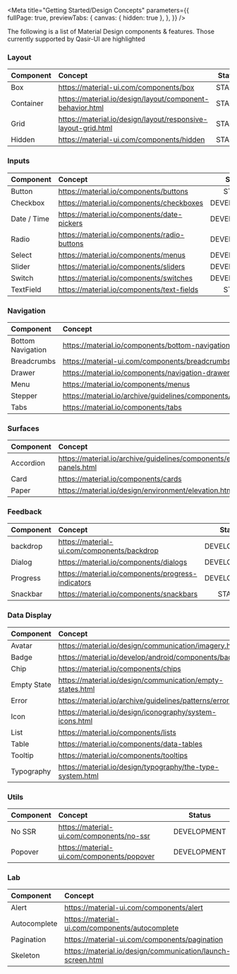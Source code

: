 
<Meta title="Getting Started/Design Concepts" 
  parameters={{      
    fullPage: true,
    previewTabs: {
      canvas: { hidden: true },
    },
  }} 
/>

<Title>Design Concepts</Title>
<Subtitle>The following is a list of Material Design components & features. Those currently supported by Qasir-UI are highlighted</Subtitle>

### Layout

<table>
    <thead>
        <tr>
            <th align="left">Component</th>
            <th align="left">Concept</th>
            <th>Status</th>            
        </tr>
    </thead>
    <tbody>
        <tr>
            <td>
                Box
            </td>
            <td><a class="link" target="_blank" href="https://material-ui.com/components/box/">https://material-ui.com/components/box</a></td>
            <td align="center" style={{width: '1%'}}><div style={{backgroundColor: colors.green50, color: colors.white, padding: '0 5px'}}>STABLE</div></td>               
        </tr>     
        <tr>
            <td>
                Container
            </td>
            <td><a class="link" target="_blank" href="https://material.io/design/layout/component-behavior.html">https://material.io/design/layout/component-behavior.html</a></td>
            <td align="center" style={{width: '1%'}}><div style={{backgroundColor: colors.green50, color: colors.white, padding: '0 5px'}}>STABLE</div></td>               
        </tr>        
        <tr>
            <td>
                Grid
            </td>
            <td><a class="link" target="_blank" href="https://material.io/design/layout/responsive-layout-grid.html">https://material.io/design/layout/responsive-layout-grid.html</a></td>
            <td align="center" style={{width: '1%'}}><div style={{backgroundColor: colors.green50, color: colors.white, padding: '0 5px'}}>STABLE</div></td>               
        </tr>       
        <tr>
            <td>
                Hidden
            </td>
            <td><a class="link" target="_blank" href="https://material-ui.com/components/hidden/">https://material-ui.com/components/hidden</a></td>
            <td align="center" style={{width: '1%'}}><div style={{backgroundColor: colors.green50, color: colors.white, padding: '0 5px'}}>STABLE</div></td>               
        </tr>     
    </tbody>
</table>

### Inputs

<table>
    <thead>
        <tr>
            <th align="left">Component</th>
            <th align="left">Concept</th>
            <th>Status</th>            
        </tr>
    </thead>
    <tbody>
        <tr>
            <td>
                Button
            </td>
            <td><a class="link" target="_blank" href="https://material.io/components/buttons">https://material.io/components/buttons</a></td>
            <td align="center" style={{width: '1%'}}><div style={{backgroundColor: colors.green50, color: colors.white, padding: '0 5px'}}>STABLE</div></td>               
        </tr>
        <tr>
            <td>
                Checkbox
            </td>
            <td><a class="link" target="_blank" href="https://material.io/components/checkboxes">https://material.io/components/checkboxes</a></td>
            <td align="center" style={{width: '1%'}}><div style={{backgroundColor: colors.orange50, color: colors.white, padding: '0 5px'}}>DEVELOPMENT</div></td>               
        </tr>
        <tr>
            <td>
                Date / Time
            </td>
            <td><a class="link" target="_blank" href="https://material.io/components/date-pickers">https://material.io/components/date-pickers</a></td>
            <td align="center" style={{width: '1%'}}><div style={{backgroundColor: colors.orange50, color: colors.white, padding: '0 5px'}}>DEVELOPMENT</div></td>               
        </tr>
        <tr>
            <td>
                Radio
            </td>
            <td><a class="link" target="_blank" href="https://material.io/components/radio-buttons">https://material.io/components/radio-buttons</a></td>
            <td align="center" style={{width: '1%'}}><div style={{backgroundColor: colors.orange50, color: colors.white, padding: '0 5px'}}>DEVELOPMENT</div></td>               
        </tr>
        <tr>
            <td>
                Select
            </td>
            <td><a class="link" target="_blank" href="https://material.io/components/menus">https://material.io/components/menus</a></td>
            <td align="center" style={{width: '1%'}}><div style={{backgroundColor: colors.orange50, color: colors.white, padding: '0 5px'}}>DEVELOPMENT</div></td>            
        </tr>
        <tr>
            <td>
                Slider
            </td>
            <td><a class="link" target="_blank" href="https://material.io/components/sliders">https://material.io/components/sliders</a></td>
            <td align="center" style={{width: '1%'}}><div style={{backgroundColor: colors.orange50, color: colors.white, padding: '0 5px'}}>DEVELOPMENT</div></td>            
        </tr>
        <tr>
            <td>
                Switch
            </td>
            <td><a class="link" target="_blank" href="https://material.io/components/switches">https://material.io/components/switches</a></td>
            <td align="center" style={{width: '1%'}}><div style={{backgroundColor: colors.orange50, color: colors.white, padding: '0 5px'}}>DEVELOPMENT</div></td>            
        </tr>
        <tr>
            <td>
                TextField
            </td>
            <td><a class="link" target="_blank" href="https://material.io/components/text-fields">https://material.io/components/text-fields</a></td>
            <td align="center" style={{width: '1%'}}><div style={{backgroundColor: colors.green50, color: colors.white, padding: '0 5px'}}>STABLE</div></td>               
        </tr>
    </tbody>
</table>

### Navigation

<table>
    <thead>
        <tr>
            <th align="left">Component</th>
            <th align="left">Concept</th>
            <th>Status</th>            
        </tr>
    </thead>
    <tbody>
        <tr>
            <td>
                Bottom Navigation
            </td>
            <td><a class="link" target="_blank" href="https://material.io/components/bottom-navigation">https://material.io/components/bottom-navigation</a></td>
            <td align="center" style={{width: '1%'}}><div style={{backgroundColor: colors.orange50, color: colors.white, padding: '0 5px'}}>DEVELOPMENT</div></td>            
        </tr>
        <tr>
            <td>
                Breadcrumbs
            </td>
            <td><a class="link" target="_blank" href="https://material-ui.com/components/breadcrumbs/">https://material-ui.com/components/breadcrumbs</a></td>
            <td align="center" style={{width: '1%'}}><div style={{backgroundColor: colors.orange50, color: colors.white, padding: '0 5px'}}>DEVELOPMENT</div></td>            
        </tr>
        <tr>
            <td>
                Drawer
            </td>
            <td><a class="link" target="_blank" href="https://material.io/components/navigation-drawer">https://material.io/components/navigation-drawer</a></td>
            <td align="center" style={{width: '1%'}}><div style={{backgroundColor: colors.orange50, color: colors.white, padding: '0 5px'}}>DEVELOPMENT</div></td>            
        </tr>
        <tr>
            <td>
                Menu
            </td>
            <td><a class="link" target="_blank" href="https://material.io/components/menus">https://material.io/components/menus</a></td>
            <td align="center" style={{width: '1%'}}><div style={{backgroundColor: colors.orange50, color: colors.white, padding: '0 5px'}}>DEVELOPMENT</div></td>            
        </tr>
        <tr>
            <td>
                Stepper
            </td>
            <td><a class="link" target="_blank" href="https://material.io/archive/guidelines/components/steppers.html">https://material.io/archive/guidelines/components/steppers.html</a></td>
            <td align="center" style={{width: '1%'}}><div style={{backgroundColor: colors.orange50, color: colors.white, padding: '0 5px'}}>DEVELOPMENT</div></td>            
        </tr>
        <tr>
            <td>
                Tabs
            </td>
            <td><a class="link" target="_blank" href="https://material.io/components/tabs">https://material.io/components/tabs</a></td>
            <td align="center" style={{width: '1%'}}><div style={{backgroundColor: colors.orange50, color: colors.white, padding: '0 5px'}}>DEVELOPMENT</div></td>            
        </tr>        
    </tbody>
</table>

### Surfaces

<table>
    <thead>
        <tr>
            <th align="left">Component</th>
            <th align="left">Concept</th>
            <th>Status</th>            
        </tr>
    </thead>
    <tbody>
        <tr>
            <td>
                Accordion
            </td>
            <td><a class="link" target="_blank" href="https://material.io/archive/guidelines/components/expansion-panels.html">https://material.io/archive/guidelines/components/expansion-panels.html</a></td>
            <td align="center" style={{width: '1%'}}><div style={{backgroundColor: colors.orange50, color: colors.white, padding: '0 5px'}}>DEVELOPMENT</div></td>            
        </tr>
        <tr>
            <td>
                Card
            </td>
            <td><a class="link" target="_blank" href="https://material.io/components/cards">https://material.io/components/cards</a></td>
            <td align="center" style={{width: '1%'}}><div style={{backgroundColor: colors.orange50, color: colors.white, padding: '0 5px'}}>DEVELOPMENT</div></td>            
        </tr>     
        <tr>
            <td>
                Paper
            </td>
            <td><a class="link" target="_blank" href="https://material.io/design/environment/elevation.html">https://material.io/design/environment/elevation.html</a></td>
            <td align="center" style={{width: '1%'}}><div style={{backgroundColor: colors.orange50, color: colors.white, padding: '0 5px'}}>DEVELOPMENT</div></td>            
        </tr>           
    </tbody>
</table>

### Feedback

<table>
    <thead>
        <tr>
            <th align="left">Component</th>
            <th align="left">Concept</th>
            <th>Status</th>            
        </tr>
    </thead>
    <tbody>
        <tr>
            <td>
                backdrop
            </td>
            <td><a class="link" target="_blank" href="https://material-ui.com/components/backdrop/">https://material-ui.com/components/backdrop</a></td>
            <td align="center" style={{width: '1%'}}><div style={{backgroundColor: colors.orange50, color: colors.white, padding: '0 5px'}}>DEVELOPMENT</div></td>            
        </tr>        
        <tr>
            <td>
                Dialog
            </td>
            <td><a class="link" target="_blank" href="https://material.io/components/dialogs">https://material.io/components/dialogs</a></td>
            <td align="center" style={{width: '1%'}}><div style={{backgroundColor: colors.orange50, color: colors.white, padding: '0 5px'}}>DEVELOPMENT</div></td>            
        </tr>
        <tr>
            <td>
                Progress
            </td>
            <td><a class="link" target="_blank" href="https://material.io/components/progress-indicators">https://material.io/components/progress-indicators</a></td>
            <td align="center" style={{width: '1%'}}><div style={{backgroundColor: colors.orange50, color: colors.white, padding: '0 5px'}}>DEVELOPMENT</div></td>            
        </tr>
        <tr>
            <td>
                Snackbar
            </td>
            <td><a class="link" target="_blank" href="https://material.io/components/snackbars">https://material.io/components/snackbars</a></td>
            <td align="center" style={{width: '1%'}}><div style={{backgroundColor: colors.green50, color: colors.white, padding: '0 5px'}}>STABLE</div></td>               
        </tr>        
    </tbody>
</table>

### Data Display

<table>
    <thead>
        <tr>
            <th align="left">Component</th>
            <th align="left">Concept</th>
            <th>Status</th>            
        </tr>
    </thead>
    <tbody>
        <tr>
            <td>
                Avatar
            </td>
            <td><a class="link" target="_blank" href="https://material.io/design/communication/imagery.html">https://material.io/design/communication/imagery.html</a></td>
            <td align="center" style={{width: '1%'}}><div style={{backgroundColor: colors.green50, color: colors.white, padding: '0 5px'}}>STABLE</div></td>               
        </tr>
        <tr>
            <td>
                Badge
            </td>
            <td><a class="link" target="_blank" href="https://material.io/develop/android/components/badging">https://material.io/develop/android/components/badging</a></td>
            <td align="center" style={{width: '1%'}}><div style={{backgroundColor: colors.orange50, color: colors.white, padding: '0 5px'}}>DEVELOPMENT</div></td>            
        </tr>
        <tr>
            <td>
                Chip
            </td>
            <td><a class="link" target="_blank" href="https://material.io/components/chips">https://material.io/components/chips</a></td>
            <td align="center" style={{width: '1%'}}><div style={{backgroundColor: colors.orange50, color: colors.white, padding: '0 5px'}}>DEVELOPMENT</div></td>            
        </tr>
        <tr>
            <td>
                Empty State
            </td>
            <td><a class="link" target="_blank" href="https://material.io/design/communication/empty-states.html">https://material.io/design/communication/empty-states.html</a></td>
            <td align="center" style={{width: '1%'}}><div style={{backgroundColor: colors.orange50, color: colors.white, padding: '0 5px'}}>DEVELOPMENT</div></td>               
        </tr>
        <tr>
            <td>
                Error
            </td>
            <td><a class="link" target="_blank" href="https://material.io/archive/guidelines/patterns/errors.html">https://material.io/archive/guidelines/patterns/errors.html</a></td>
            <td align="center" style={{width: '1%'}}><div style={{backgroundColor: colors.orange50, color: colors.white, padding: '0 5px'}}>DEVELOPMENT</div></td>               
        </tr>
        <tr>
            <td>
                Icon
            </td>
            <td><a class="link" target="_blank" href="https://material.io/design/iconography/system-icons.html">https://material.io/design/iconography/system-icons.html</a></td>
            <td align="center" style={{width: '1%'}}><div style={{backgroundColor: colors.orange50, color: colors.white, padding: '0 5px'}}>DEVELOPMENT</div></td>            
        </tr>
        <tr>
            <td>
                List
            </td>
            <td><a class="link" target="_blank" href="https://material.io/components/lists">https://material.io/components/lists</a></td>
            <td align="center" style={{width: '1%'}}><div style={{backgroundColor: colors.orange50, color: colors.white, padding: '0 5px'}}>DEVELOPMENT</div></td>            
        </tr>
        <tr>
            <td>
                Table
            </td>
            <td><a class="link" target="_blank" href="https://material.io/components/data-tables">https://material.io/components/data-tables</a></td>
            <td align="center" style={{width: '1%'}}><div style={{backgroundColor: colors.orange50, color: colors.white, padding: '0 5px'}}>DEVELOPMENT</div></td>            
        </tr>
        <tr>
            <td>
                Tooltip
            </td>
            <td><a class="link" target="_blank" href="https://material.io/components/tooltips">https://material.io/components/tooltips</a></td>
            <td align="center" style={{width: '1%'}}><div style={{backgroundColor: colors.orange50, color: colors.white, padding: '0 5px'}}>DEVELOPMENT</div></td>            
        </tr>
        <tr>
            <td>
                Typography
            </td>
            <td><a class="link" target="_blank" href="https://material.io/design/typography/the-type-system.html">https://material.io/design/typography/the-type-system.html</a></td>
            <td align="center" style={{width: '1%'}}><div style={{backgroundColor: colors.green50, color: colors.white, padding: '0 5px'}}>STABLE</div></td>               
        </tr>        
    </tbody>
</table>

### Utils

<table>
    <thead>
        <tr>
            <th align="left">Component</th>
            <th align="left">Concept</th>
            <th>Status</th>            
        </tr>
    </thead>
    <tbody>
        <tr>
            <td>
                No SSR
            </td>
            <td><a class="link" target="_blank" href="https://material-ui.com/components/no-ssr/">https://material-ui.com/components/no-ssr</a></td>
            <td align="center" style={{width: '1%'}}><div style={{backgroundColor: colors.orange50, color: colors.white, padding: '0 5px'}}>DEVELOPMENT</div></td>                  
        </tr>
        <tr>
            <td>
                Popover
            </td>
            <td><a class="link" target="_blank" href="https://material-ui.com/components/popover/">https://material-ui.com/components/popover</a></td>
            <td align="center" style={{width: '1%'}}><div style={{backgroundColor: colors.orange50, color: colors.white, padding: '0 5px'}}>DEVELOPMENT</div></td>                  
        </tr>
    </tbody>
</table>

### Lab

<table>
    <thead>
        <tr>
            <th align="left">Component</th>
            <th align="left">Concept</th>
            <th>Status</th>            
        </tr>
    </thead>
    <tbody>
        <tr>
            <td>
                Alert
            </td>
            <td><a class="link" target="_blank" href="https://material-ui.com/components/alert/">https://material-ui.com/components/alert</a></td>
            <td align="center" style={{width: '1%'}}><div style={{backgroundColor: colors.orange50, color: colors.white, padding: '0 5px'}}>DEVELOPMENT</div></td>                  
        </tr>
        <tr>
            <td>
                Autocomplete
            </td>
            <td><a class="link" target="_blank" href="https://material-ui.com/components/autocomplete/">https://material-ui.com/components/autocomplete</a></td>
            <td align="center" style={{width: '1%'}}><div style={{backgroundColor: colors.orange50, color: colors.white, padding: '0 5px'}}>DEVELOPMENT</div></td>                  
        </tr>
        <tr>
            <td>
                Pagination
            </td>
            <td><a class="link" target="_blank" href="https://material-ui.com/components/pagination/">https://material-ui.com/components/pagination</a></td>
            <td align="center" style={{width: '1%'}}><div style={{backgroundColor: colors.orange50, color: colors.white, padding: '0 5px'}}>DEVELOPMENT</div></td>                  
        </tr>
        <tr>
            <td>
                Skeleton
            </td>
            <td><a class="link" target="_blank" href="https://material.io/design/communication/launch-screen.html">https://material.io/design/communication/launch-screen.html</a></td>
            <td align="center" style={{width: '1%'}}><div style={{backgroundColor: colors.orange50, color: colors.white, padding: '0 5px'}}>DEVELOPMENT</div></td>                  
        </tr>
    </tbody>
</table>